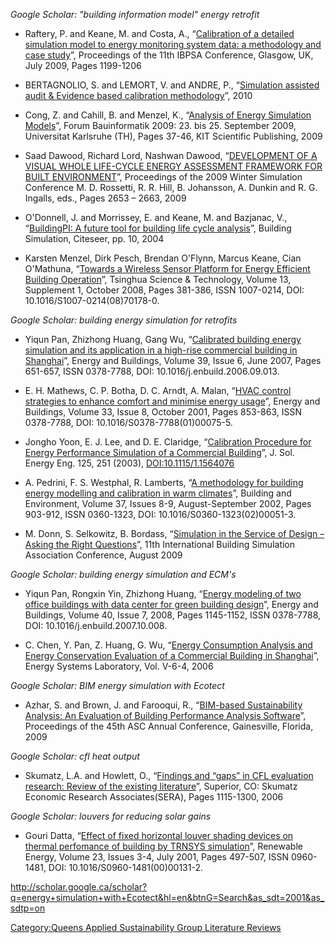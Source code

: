{{QASpage}}
[[Category:Queens Applied Sustainability Group Literature Reviews]]


''Google Scholar: "building information model" energy retrofit''
*Raftery, P. and Keane, M. and Costa, A., “[http://www.ibpsa.org/proceedings/BS2009/BS09_1199_1206.pdf Calibration of a detailed simulation model to energy monitoring system data: a methodology and case study]”, Proceedings of the 11th IBPSA Conference, Glasgow, UK, July 2009, Pages 1199-1206

*BERTAGNOLIO, S. and LEMORT, V. and ANDRE, P., “[http://www.labeee.ufsc.br/pos-graduacao/ecv_4202/Nxx_D_calibration_methodology_SB_20100413.pdf Simulation assisted audit & Evidence based calibration methodology]”, 2010

*Cong, Z. and Cahill, B. and Menzel, K., “[http://books.google.ca/books?hl=en&lr=&id=CpUWAeWAN5EC&oi=fnd&pg=PA37&dq="building+information+model"+energy+retrofit&ots=ncKZqgLnfp&sig=rjCBFePev3DsML94P5bupoGjXbA#v=onepage&q&f=false Analysis of Energy Simulation Models]”, Forum Bauinformatik 2009: 23. bis 25. September 2009, Universitat Karlsruhe (TH), Pages 37-46, KIT Scientific Publishing, 2009

*Saad Dawood, Richard Lord, Nashwan Dawood, “[http://www.informs-sim.org/wsc09papers/256.pdf DEVELOPMENT OF A VISUAL WHOLE LIFE-CYCLE ENERGY ASSESSMENT FRAMEWORK FOR BUILT ENVIRONMENT]”, Proceedings of the 2009 Winter Simulation Conference M. D. Rossetti, R. R. Hill, B. Johansson, A. Dunkin and R. G. Ingalls, eds., Pages 2653 – 2663, 2009

*O'Donnell, J. and Morrissey, E. and Keane, M. and Bazjanac, V., “[http://citeseerx.ist.psu.edu/viewdoc/download?doi=10.1.1.113.2985&rep=rep1&type=pdf BuildingPI: A future tool for building life cycle analysis]”, Building Simulation, Citeseer, pp. 10, 2004

*Karsten Menzel, Dirk Pesch, Brendan O'Flynn, Marcus Keane, Cian O'Mathuna, “[http://www.sciencedirect.com/science/article/B7RKT-4TX6FMS-25/2/0c61319cc3731f5540f049ec67b22578 Towards a Wireless Sensor Platform for Energy Efficient Building Operation]”, Tsinghua Science & Technology, Volume 13, Supplement 1, October 2008, Pages 381-386, ISSN 1007-0214, DOI: 10.1016/S1007-0214(08)70178-0.

''Google Scholar: building energy simulation for retrofits''
*Yiqun Pan, Zhizhong Huang, Gang Wu, “[http://www.sciencedirect.com/science/article/B6V2V-4MG6P8C-4/2/76f1995f0ea5d0c3d339a4fc178510dd Calibrated building energy simulation and its application in a high-rise commercial building in Shanghai]”, Energy and Buildings, Volume 39, Issue 6, June 2007, Pages 651-657, ISSN 0378-7788, DOI: 10.1016/j.enbuild.2006.09.013.

*E. H. Mathews, C. P. Botha, D. C. Arndt, A. Malan, “[http://www.sciencedirect.com/science/article/B6V2V-43T25J6-C/2/5acf3c1fa4e522afabb21ea006d8d90d HVAC control strategies to enhance comfort and minimise energy usage]”, Energy and Buildings, Volume 33, Issue 8, October 2001, Pages 853-863, ISSN 0378-7788, DOI: 10.1016/S0378-7788(01)00075-5.

*Jongho Yoon, E. J. Lee, and D. E. Claridge, “[http://scitation.aip.org/getabs/servlet/GetabsServlet?prog=normal&id=JSEEDO000125000003000251000001&idtype=cvips&gifs=yes Calibration Procedure for Energy Performance Simulation of a Commercial Building]”, J. Sol. Energy Eng. 125, 251 (2003), DOI:10.1115/1.1564076

*A. Pedrini, F. S. Westphal, R. Lamberts, “[http://www.sciencedirect.com/science/article/B6V23-45HWPGF-2/2/31661623aba197a89dd9aa6de3252c5a A methodology for building energy modelling and calibration in warm climates]”, Building and Environment, Volume 37, Issues 8-9, August-September 2002, Pages 903-912, ISSN 0360-1323, DOI: 10.1016/S0360-1323(02)00051-3.

*M. Donn, S. Selkowitz, B. Bordass, “[http://gaia.lbl.gov/btech/papers/2513.pdf Simulation in the Service of Design – Asking the Right Questions]”, 11th International Building Simulation Association Conference, August 2009

''Google Scholar: building energy simulation and ECM's''
*Yiqun Pan, Rongxin Yin, Zhizhong Huang, “[http://www.sciencedirect.com/science/article/B6V2V-4PWKSMY-4/2/e628c675a0242808a08e7d6e3b62ec84 Energy modeling of two office buildings with data center for green building design]”, Energy and Buildings, Volume 40, Issue 7, 2008, Pages 1145-1152, ISSN 0378-7788, DOI: 10.1016/j.enbuild.2007.10.008.

*C. Chen, Y. Pan, Z. Huang, G. Wu, “[http://repository.tamu.edu/handle/1969.1/5319 Energy Consumption Analysis and Energy Conservation Evaluation of a Commercial Building in Shanghai]”, Energy Systems Laboratory, Vol. V-6-4, 2006

''Google Scholar: BIM energy simulation with Ecotect''
*Azhar, S. and Brown, J. and Farooqui, R., “[http://ascpro.ascweb.org/chair/paper/CPRT125002009.pdf BIM-based Sustainability Analysis: An Evaluation of Building Performance Analysis Software]”, Proceedings of the 45th ASC Annual Conference, Gainesville, Florida, 2009

''Google Scholar: cfl heat output''
*Skumatz, L.A. and Howlett, O., “[http://mail.mtprog.com/CD_Layout/Day_2_22.06.06/1115-1300/ID109_Skumatz3_final.pdf Findings and “gaps” in CFL evaluation research: Review of the existing literature]”, Superior, CO: Skumatz Economic Research Associates(SERA), Pages 1115-1300, 2006

''Google Scholar: louvers for reducing solar gains''
*Gouri Datta, “[http://www.sciencedirect.com/science/article/B6V4S-42HNMP8-P/2/a87d41149cd83a7dc90f41878e37d646 Effect of fixed horizontal louver shading devices on thermal perfomance of building by TRNSYS simulation]”, Renewable Energy, Volume 23, Issues 3-4, July 2001, Pages 497-507, ISSN 0960-1481, DOI: 10.1016/S0960-1481(00)00131-2.

http://scholar.google.ca/scholar?q=energy+simulation+with+Ecotect&hl=en&btnG=Search&as_sdt=2001&as_sdtp=on